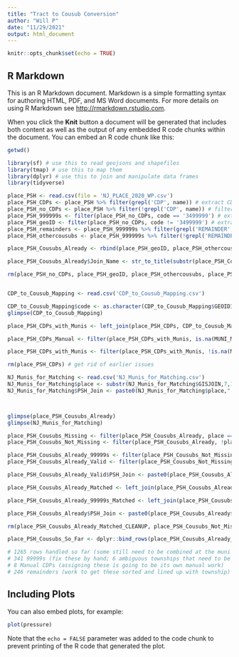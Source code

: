 ```yaml
---
title: "Tract to Cousub Conversion"
author: "Will P"
date: "11/29/2021"
output: html_document
---
```


```r
knitr::opts_chunk$set(echo = TRUE)
```

## R Markdown

This is an R Markdown document. Markdown is a simple formatting syntax for authoring HTML, PDF, and MS Word documents. For more details on using R Markdown see <http://rmarkdown.rstudio.com>.

When you click the **Knit** button a document will be generated that includes both content as well as the output of any embedded R code chunks within the document. You can embed an R code chunk like this:

```r

getwd()

library(sf) # use this to read geojsons and shapefiles
library(tmap) # use this to map them
library(dplyr) # use this to join and manipulate data frames
library(tidyverse)

place_PSH <- read.csv(file = 'NJ_PLACE_2020_WP.csv')
place_PSH_CDPs <- place_PSH %>% filter(grepl('CDP', name)) # extract CDPs
place_PSH_no_CDPs <- place_PSH %>% filter(!grepl('CDP', name)) # filter them out of the main dataset
place_PSH_999999s <- filter(place_PSH_no_CDPs, code == '3499999') # extract cousubs without geoids, including remainders
place_PSH_geoID <- filter(place_PSH_no_CDPs, code != '3499999') # extract cousubs with geoids
place_PSH_remainders <- place_PSH_999999s %>% filter(grepl('REMAINDER', name)) # extract remainders of cousubs
place_PSH_othercousubs <- place_PSH_999999s %>% filter(!grepl('REMAINDER', name)) # extract other cousubs without geoids

place_PSH_Cousubs_Already <- rbind(place_PSH_geoID, place_PSH_othercousubs)

place_PSH_Cousubs_Already$Join_Name <- str_to_title(substr(place_PSH_Cousubs_Already$name,4,nchar(place_PSH_Cousubs_Already$name)))

rm(place_PSH_no_CDPs, place_PSH_geoID, place_PSH_othercousubs, place_PSH_999999s)


CDP_to_Cousub_Mapping <- read.csv('CDP_to_Cousub_Mapping.csv')

CDP_to_Cousub_Mapping$code <- as.character(CDP_to_Cousub_Mapping$GEOID10)
glimpse(CDP_to_Cousub_Mapping)

place_PSH_CDPs_with_Munis <- left_join(place_PSH_CDPs, CDP_to_Cousub_Mapping, by = "code") # put them together

place_PSH_CDPs_Manual <- filter(place_PSH_CDPs_with_Munis, is.na(MUNI_MUN_LABEL))

place_PSH_CDPs_with_Munis <- filter(place_PSH_CDPs_with_Munis, !is.na(MUNI_MUN_LABEL))

rm(place_PSH_CDPs) # get rid of earlier issues

NJ_Munis_for_Matching <- read.csv('NJ_Munis_for_Matching.csv')
NJ_Munis_for_Matching$place <- substr(NJ_Munis_for_Matching$GISJOIN,7,11)
NJ_Munis_for_Matching$PSH_Join <- paste0(NJ_Munis_for_Matching$place," ",NJ_Munis_for_Matching$MUN_LABEL)



glimpse(place_PSH_Cousubs_Already)
glimpse(NJ_Munis_for_Matching)

place_PSH_Cousubs_Missing <- filter(place_PSH_Cousubs_Already, place == 'XXXXX')
place_PSH_Cousubs_Not_Missing <- filter(place_PSH_Cousubs_Already, !place == 'XXXXX')

place_PSH_Cousubs_Already_99999s <- filter(place_PSH_Cousubs_Not_Missing, place == '99999')
place_PSH_Cousubs_Already_Valid <- filter(place_PSH_Cousubs_Not_Missing, !place == '99999')

place_PSH_Cousubs_Already_Valid$PSH_Join <- paste0(place_PSH_Cousubs_Already_Valid$place," ",place_PSH_Cousubs_Already_Valid$Join_Name)

place_PSH_Cousubs_Already_Matched <- left_join(place_PSH_Cousubs_Already_Valid, NJ_Munis_for_Matching, by = "PSH_Join") # put them together

place_PSH_Cousubs_Already_99999s_Matched <- left_join(place_PSH_Cousubs_Already_99999s, NJ_Munis_for_Matching, by = c("Join_Name" = "MUN_LABEL")) # put them together

place_PSH_Cousubs_Already$PSH_Join <- paste0(place_PSH_Cousubs_Already$place," ",place_PSH_Cousubs_Already$Join_Name) # 843 rows handled now, plus 416 for CDPs that aren't manual and 6 that are missing

rm(place_PSH_Cousubs_Already_Matched_CLEANUP, place_PSH_Cousubs_Not_Missing, place_PSH_Cousubs_Already_Valid) # clean up

place_PSH_Cousubs_So_Far <- dplyr::bind_rows(place_PSH_Cousubs_Already_Matched,place_PSH_CDPs_with_Munis,place_PSH_Cousubs_Missing)

# 1265 rows handled so far (some still need to be combined at the muni level)
# 341 99999s (fix these by hand; 6 ambiguous townships that need to be sorted out and added to the input file to disambiguate)
# 8 Manual CDPs (assigning these is going to be its own manual work)
# 246 remainders (work to get these sorted and lined up with township)

```

## Including Plots

You can also embed plots, for example:

```r
plot(pressure)
```

Note that the `echo = FALSE` parameter was added to the code chunk to prevent printing of the R code that generated the plot.
